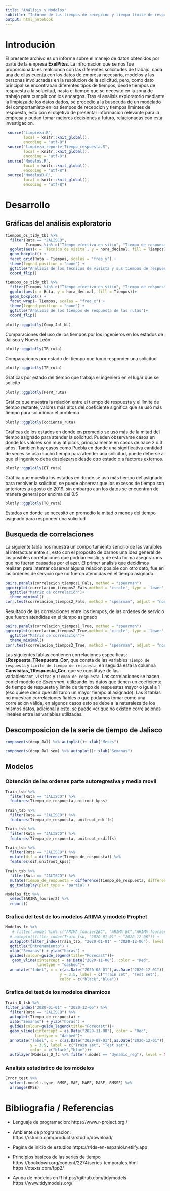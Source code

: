 ```yaml
---
title: "Análisis y Modelos"
subtitle: "Informe de los tiempos de recepción y tiempo limite de respuesta"
output: html_notebook
---
```

# Introdución 

El presente archivo es un informe sobre el manejo de datos obtenidos por parte de la empresa **ExelPitss**. 
La infromacion que se nos fue proporcionada es realcionda con las diferentes solicitudes de trabajo, cada una de ellas cuenta con los datos de empresa necesario, modelos y las personas involucradas en la resolucion de la solicitud, pero, como dato principal se encontraban diferentes tipos de tiempos, desde tiempos de respuesta a la solucitud, hasta el tiempo que se necesito en la zona de trabajo para cumplir con los encargos.
Tras el analisis exploratorio mediante la limpieza de los datos dados, se procedio a la busqeuda de un modelado del comportamieto en los tiempos de recepcion y tiempos limintes de respuesta, esto con el objetivo de presentar informacion relevante para la empresa y pudan tomar mejores decisiones a futuro, relacionadas con esta investigacion.




```r
 source("Limpieza.R", 
        local = knitr::knit_global(),
        encoding = "utf-8")
 source("limpieza_reporte_Tiempo_respuesta.R", 
        local = knitr::knit_global(),
        encoding = "utf-8")
 source("Modelos.R", 
        local = knitr::knit_global(),
        encoding = "utf-8")
 source("ModelosD.R", 
        local = knitr::knit_global(),
        encoding = "utf-8")
```



# Desarrollo 
## Gráficas del análisis exploratorio
```r
tiempos_os_tidy_tbl %>%
  filter(Ruta == "JALISCO",
         Tiempos %in% c("Tiempo efectivo en sitio", "Tiempo de respuesta")) %>%
  ggplot(aes(x = `Técnico de visita`, y = hora_decimal, fill = Tiempos))+
  geom_boxplot() +
  facet_grid(Ruta ~ Tiempos, scales = "free_y") +
  theme(legend.position = "none") +
  ggtitle("Analisis de los tecnicos de visista y sus tiempos de respuesta")+
  coord_flip()

```

```r
tiempos_os_tidy_tbl %>%
  filter(Tiempos %in% c("Tiempo efectivo en sitio", "Tiempo de respuesta")) %>%
  ggplot(aes(x = Ruta, y = hora_decimal, fill = Tiempos))+
  geom_boxplot() +
  facet_wrap(~ Tiempos, scales = "free_x") +
  theme(legend.position = "none") +
  ggtitle("Analisis de los tiempos de respuesta de las rutas")+
  coord_flip()
```

```r
plotly::ggplotly(Comp_Jal_NL)
```
Comparaciones del uso de los tiempos por los ingenieros en los estados de Jalisco y Nuevo León

```r
plotly::ggplotly(TR_ruta)
```
Comparaciones por estado del tiempo que tomó responder una solicitud

```r
plotly::ggplotly(TE_ruta)
```
Gráficas por estado del tiempo que trabaja el ingeniero en el lugar que se solicitó

```r
plotly::ggplotly(PerR_ruta)
```
Gráfica que muestra la relación entre el tiempo de respuesta y el límite de tiempo restante, valores más altos del coeficiente significa que se usó más tiempo para solucionar el problema

```r
plotly::ggplotly(cociente_ruta)
```
Gráficas de los estados en donde en promedio se usó más de la mitad del tiempo asignado para atender la solicitud. Pueden observarse casos en donde los valores son muy atípicos, principalmente en casos de hace 2 o 3 años. También hay casos como Puebla en donde una significativa cantidad de veces se usa mucho tiempo para atender una solicitud, puede deberse a que el ingeniero deba desplazarse desde otro estado o a factores externos.

```r
plotly::ggplotly(ET_ruta)

```
Gráfica que muestra los estados en donde se usó más tiempo del asignado para resolver la solicitud, se puede observar que los excesos de tiempo son anteriores a agosto de 2019, sin embargo aún los datos se encuentran de manera general por encima del 0.5

```r
plotly::ggplotly(TO_ruta)
```
Estados en donde se necesitó en promedio la mitad o menos del tiempo asignado para responder una solicitud

## Busqueda de correlaciones 

La siguiente tabla nos muestra un comportamiento sencillo de las varaibles al interactuar entre si, esto con el proposito de darnos una idea general de las posibles correlaciones que podrían existir,  y de esta forma asegurarnos que no fueran causadas por el azar. 
El primer analisis que decidimos realizar, para intentar observar alguna relacion posible con otro dato, fue en las ordenes de servicio que no fueron atendidas en el tiempo asignado.


```r

pairs.panels(correlacion_tiempos1_Fals, method = "spearman")
ggcorrplot(correlacion_tiempos2_Fals,method = 'circle', type = 'lower',lab = TRUE)+
  ggtitle("Matriz de correlación")+
  theme_minimal()
corr.test(correlacion_tiempos2_Fals, method = "spearman", adjust = "none")
```
Resultado de las correlaciones entre los tiempos, de las ordenes de servicio que fueron atendidas en el tiempo asignado 

```r
pairs.panels(correlacion_tiempos1_True, method = "spearman")
ggcorrplot(correlacion_tiempos2_True,method = 'circle', type = 'lower',lab = TRUE)+
  ggtitle("Matriz de correlación")+
  theme_minimal()
corr.test(correlacion_tiempos2_True, method = "spearman", adjust = "none")
```

Las siguientes tablas contienen correlaciones especificas:  **LRespuesta_TRespuesta_Cor**, que consta de las variables `Tiempo de respuesta` y `Limite de tiempo de respuesta`, en seguida está la columna  **Canvisitas_TRespuesta_Cor**, que se constituye de las variables`cant_visitas` y `Tiempo de respuesta`. Las correlaciones se hacen con el modelo de *Spearman*, utilizando los datos que tienen un coeficiente de tiempo de respuesta y limite de tiempo de respuestas mayor o igual a 1 (eso quiere decir que utilizaron un mayor tiempo al asignado).
Las 3 tablas no muestran correlaciones fiables o que podamos tomar como una correlación válida, en algunos casos esto se debe a la naturaleza de los mismos datos, adicional a esto, se puede ver que no existen correlaciones lineales entre las variables utilizadas. 


## Descomposicion de la serie de tiempo de Jalisco 
```r
components(dcmp_Jal) %>% autoplot()+ xlab("Meses")
```

```r
components(dcmp_Jal_sem) %>% autoplot()+ xlab("Semanas")
```


## Modelos 
### Obtención de las ordenes parte autoregresiva y media movil

```r
Train_tsb %>% 
  filter(Ruta == "JALISCO") %>% 
  features(Tiempo_de_respuesta,unitroot_kpss)
```

```r
Train_tsb %>% 
  filter(Ruta == "JALISCO") %>% 
  features(Tiempo_de_respuesta, unitroot_ndiffs)

Train_tsb %>% 
  filter(Ruta == "JALISCO") %>% 
  features(Tiempo_de_respuesta, unitroot_nsdiffs)
```

```r
Train_tsb %>% 
  filter(Ruta == "JALISCO") %>% 
  mutate(dif = difference(Tiempo_de_respuesta)) %>% 
  features(dif,unitroot_kpss)
```

```r
Train_tsb %>% 
  filter(Ruta == "JALISCO") %>%
  mutate(Tiempo_de_respuesta = difference(Tiempo_de_respuesta, differences = 1)) %>% 
  gg_tsdisplay(plot_type = 'partial')
```

```r
Modelos_fit %>% 
  select(ARIMA_fourier2) %>% 
  report()
```



### Grafica del test de los modelos ARIMA y modelo Prophet 

```r
Modelos_fc %>% 
   # filter(.model %in% c("ARIMA_fourier2BC", "ARIMA_BC","ARIMA_fourier2" )) %>% 
  # autoplot(filter_index(Train_tsb, "2020-01-01" ~ "2020-12-06")) +
  autoplot(filter_index(Train_tsb, "2020-01-01" ~ "2020-12-06"), level = NULL ) +
  ggtitle("Entrenamiento") +
  xlab("Semanas") + ylab("horas") +
  guides(colour=guide_legend(title="Forecast"))+
   geom_vline(xintercept = as.Date("2020-11-08"), color = "Red",
              linetype = "dashed")+
  annotate("label", x = c(as.Date("2020-08-01"),as.Date("2020-12-01")),
                        y = 3.5, label = c("Train set", "Test set"),
                        color = c("black","blue"))
```

### Grafica del test de los modelos dinamicos 
```r
Train_D_tsb %>% 
filter_index("2020-01-01" ~ "2020-12-06") %>% 
  filter(Ruta == "JALISCO") %>% 
  autoplot(Tiempo_de_respuesta) +
  xlab("Semanas") + ylab("horas") +
  guides(colour=guide_legend(title="Forecast"))+
  geom_vline(xintercept = as.Date("2020-11-08"), color = "Red",
             linetype = "dashed")+
  annotate("label", x = c(as.Date("2020-08-01"),as.Date("2020-12-01")),
           y = 3.5, label = c("Train set", "Test set"),
           color = c("black","blue"))+
  autolayer(Modelos_D_fc %>% filter(.model == "dynamic_reg"), level = NULL)

```

### Analisis estadistico de los modelos  

```r
Error_test %>% 
  select(.model:.type, RMSE, MAE, MAPE, MASE, RMSSE) %>% 
  arrange(RMSE)
```



# Bibliografia / Referencias 


* Lenguaje de programacion:
  https://www.r-project.org
  /
* Ambiente de programacion:
  https://rstudio.com/products/rstudio/download/

* Pagina de inicio de estudios
  https://r4ds-en-espaniol.netlify.app

* Principios basicos de las series de tiempo
  https://bookdown.org/content/2274/series-temporales.html
  https://otexts.com/fpp2/

* Ayuda de modelos en R
  https://github.com/tidymodels
  https://www.tidymodels.org/
    
